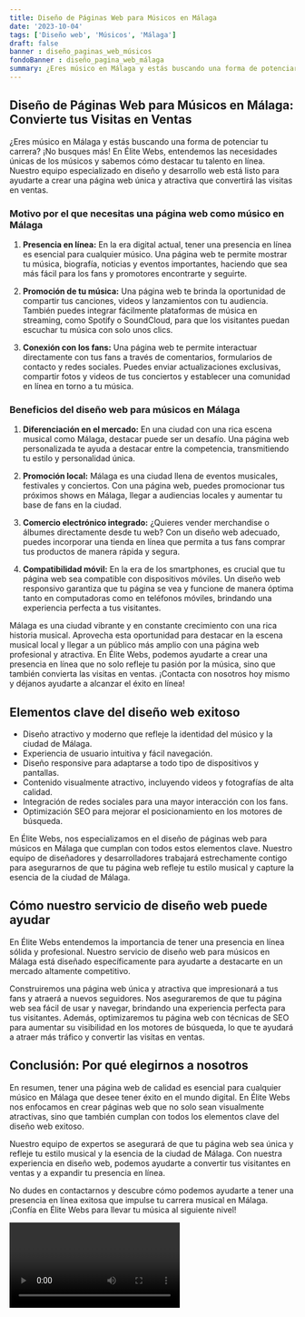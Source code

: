 ```yaml
---
title: Diseño de Páginas Web para Músicos en Málaga
date: '2023-10-04'
tags: ['Diseño web', 'Músicos', 'Málaga']
draft: false
banner : diseño_paginas_web_músicos
fondoBanner : diseño_pagina_web_málaga
summary: ¿Eres músico en Málaga y estás buscando una forma de potenciar tu carrera? ¡No busques más! En Élite Webs, entendemos las necesidades únicas de los músicos y sabemos cómo destacar tu talento en línea. Nuestro equipo especializado en diseño y desarrollo web está listo para ayudarte a crear una página web única y atractiva que convertirá las visitas en ventas.
---
```


## Diseño de Páginas Web para Músicos en Málaga: Convierte tus Visitas en Ventas

¿Eres músico en Málaga y estás buscando una forma de potenciar tu carrera? ¡No busques más! En Élite Webs, entendemos las necesidades únicas de los músicos y sabemos cómo destacar tu talento en línea. Nuestro equipo especializado en diseño y desarrollo web está listo para ayudarte a crear una página web única y atractiva que convertirá las visitas en ventas.

### Motivo por el que necesitas una página web como músico en Málaga

1. **Presencia en línea:** En la era digital actual, tener una presencia en línea es esencial para cualquier músico. Una página web te permite mostrar tu música, biografía, noticias y eventos importantes, haciendo que sea más fácil para los fans y promotores encontrarte y seguirte.

2. **Promoción de tu música:** Una página web te brinda la oportunidad de compartir tus canciones, videos y lanzamientos con tu audiencia. También puedes integrar fácilmente plataformas de música en streaming, como Spotify o SoundCloud, para que los visitantes puedan escuchar tu música con solo unos clics.

3. **Conexión con los fans:** Una página web te permite interactuar directamente con tus fans a través de comentarios, formularios de contacto y redes sociales. Puedes enviar actualizaciones exclusivas, compartir fotos y videos de tus conciertos y establecer una comunidad en línea en torno a tu música.

### Beneficios del diseño web para músicos en Málaga

1. **Diferenciación en el mercado:** En una ciudad con una rica escena musical como Málaga, destacar puede ser un desafío. Una página web personalizada te ayuda a destacar entre la competencia, transmitiendo tu estilo y personalidad única.

2. **Promoción local:** Málaga es una ciudad llena de eventos musicales, festivales y conciertos. Con una página web, puedes promocionar tus próximos shows en Málaga, llegar a audiencias locales y aumentar tu base de fans en la ciudad.

3. **Comercio electrónico integrado:** ¿Quieres vender merchandise o álbumes directamente desde tu web? Con un diseño web adecuado, puedes incorporar una tienda en línea que permita a tus fans comprar tus productos de manera rápida y segura.

4. **Compatibilidad móvil:** En la era de los smartphones, es crucial que tu página web sea compatible con dispositivos móviles. Un diseño web responsivo garantiza que tu página se vea y funcione de manera óptima tanto en computadoras como en teléfonos móviles, brindando una experiencia perfecta a tus visitantes.

Málaga es una ciudad vibrante y en constante crecimiento con una rica historia musical. Aprovecha esta oportunidad para destacar en la escena musical local y llegar a un público más amplio con una página web profesional y atractiva. En Élite Webs, podemos ayudarte a crear una presencia en línea que no solo refleje tu pasión por la música, sino que también convierta las visitas en ventas. ¡Contacta con nosotros hoy mismo y déjanos ayudarte a alcanzar el éxito en línea!

<GifSeo />

<Cta />

## Elementos clave del diseño web exitoso

- Diseño atractivo y moderno que refleje la identidad del músico y la ciudad de Málaga.
- Experiencia de usuario intuitiva y fácil navegación.
- Diseño responsive para adaptarse a todo tipo de dispositivos y pantallas.
- Contenido visualmente atractivo, incluyendo videos y fotografías de alta calidad.
- Integración de redes sociales para una mayor interacción con los fans.
- Optimización SEO para mejorar el posicionamiento en los motores de búsqueda.

En Élite Webs, nos especializamos en el diseño de páginas web para músicos en Málaga que cumplan con todos estos elementos clave. Nuestro equipo de diseñadores y desarrolladores trabajará estrechamente contigo para asegurarnos de que tu página web refleje tu estilo musical y capture la esencia de la ciudad de Málaga.

## Cómo nuestro servicio de diseño web puede ayudar

En Élite Webs entendemos la importancia de tener una presencia en línea sólida y profesional. Nuestro servicio de diseño web para músicos en Málaga está diseñado específicamente para ayudarte a destacarte en un mercado altamente competitivo.

Construiremos una página web única y atractiva que impresionará a tus fans y atraerá a nuevos seguidores. Nos aseguraremos de que tu página web sea fácil de usar y navegar, brindando una experiencia perfecta para tus visitantes. Además, optimizaremos tu página web con técnicas de SEO para aumentar su visibilidad en los motores de búsqueda, lo que te ayudará a atraer más tráfico y convertir las visitas en ventas.

## Conclusión: Por qué elegirnos a nosotros

En resumen, tener una página web de calidad es esencial para cualquier músico en Málaga que desee tener éxito en el mundo digital. En Élite Webs nos enfocamos en crear páginas web que no solo sean visualmente atractivas, sino que también cumplan con todos los elementos clave del diseño web exitoso.

Nuestro equipo de expertos se asegurará de que tu página web sea única y refleje tu estilo musical y la esencia de la ciudad de Málaga. Con nuestra experiencia en diseño web, podemos ayudarte a convertir tus visitantes en ventas y a expandir tu presencia en línea.

No dudes en contactarnos y descubre cómo podemos ayudarte a tener una presencia en línea exitosa que impulse tu carrera musical en Málaga. ¡Confía en Élite Webs para llevar tu música al siguiente nivel!

<Video />

<CtaBot job='Músicos' city='Málaga'/>

<Gmaps query='Málaga+españa+maps' />